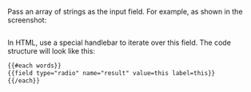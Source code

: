 <Cut title="How do I enter a list of words line-by-line, display an element for each of them, and save the result to the output array?">

Pass an array of strings as the input field. For example, as shown in the screenshot:

<Image width="700px" withBackground imageId="1675426556137" alt="" />

In HTML, use a special handlebar to iterate over this field. The code structure will look like this:

```html
{{#each words}}
{{field type="radio" name="result" value=this label=this}}
{{/each}}
```

</Cut>